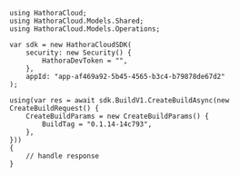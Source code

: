 ```unity CreateBuild.
using HathoraCloud;
using HathoraCloud.Models.Shared;
using HathoraCloud.Models.Operations;

var sdk = new HathoraCloudSDK(
    security: new Security() {
        HathoraDevToken = "",
    },
    appId: "app-af469a92-5b45-4565-b3c4-b79878de67d2"
);

using(var res = await sdk.BuildV1.CreateBuildAsync(new CreateBuildRequest() {
    CreateBuildParams = new CreateBuildParams() {
        BuildTag = "0.1.14-14c793",
    },
}))
{
    // handle response
}
```
